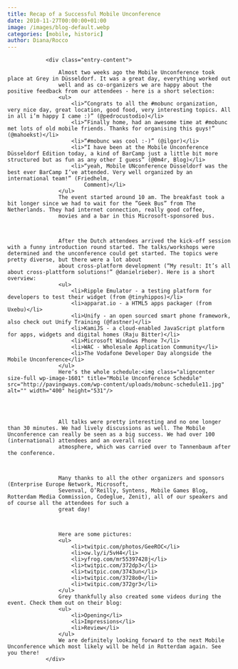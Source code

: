 ```yaml
---
title: Recap of a Successful Mobile Unconference
date: 2010-11-27T00:00:00+01:00
image: /images/blog-default.webp
categories: [mobile, historic]
author: Diana/Rocco
---
```


				<div class="entry-content">

					Almost two weeks ago the Mobile Unconference took place at Grey in Düsseldorf. It was a great day, everything worked out
					well and as co-organizers we are happy about the positive feedback from our attendees - here is a short selection:
					<ul>
						<li>“Congrats to all the #mobunc organization, very nice day, great location, good food, very interesting topics. All in all i’m happy I came :)” (@pedrocustodio)</li>
						<li>“Finally home, had an awesome time at #mobunc met lots of old mobile friends. Thanks for organising this guys!” (@mahoekst)</li>
						<li>“#mobunc was cool :-)” (@ilgor)</li>
						<li>“I have been at the Mobile Unconference Düsseldorf Edition today, a kind of BarCamp just a little bit more structured but as fun as any other I guess” (@0m4r, Blog)</li>
						<li>“yeah, Mobile UNconference Düsseldorf was the best ever BarCamp I’ve attended. Very well organized by an international team!” (Friedhelm,
							Comment)</li>
					</ul>
					The event started around 10 am. The breakfast took a bit longer since we had to wait for the ”Geek Bus” from The Netherlands. They had internet connection, really good coffee,
					movies and a bar in this Microsoft-sponsored bus.

					

					After the Dutch attendees arrived the kick-off session with a funny introduction round started. The talks/workshops were determined and the unconference could get started. The topics were pretty diverse, but there were a lot about
					about cross-platform development (“My result: It’s all about cross-plattform solutions!” @danielrieber). Here is a short overview:
					<ul>
						<li>Ripple Emulator - a testing platform for developers to test their widget (from @tinyhippos)</li>
						<li>apparat.io - a HTML5 apps packager (from Uxebu)</li>
						<li>Unify - an open sourced smart phone framework, also check out Unify Training (@fastner)</li>
						<li>KamiJS - a cloud-enabled JavaScript platform for apps, widgets and digital homes (Raju Bitter)</li>
						<li>Microsoft Windows Phone 7</li>
						<li>WAC - Wholesale Application Community</li>
						<li>The Vodafone Developer Day alongside the Mobile Unconference</li>
					</ul>
					Here’s the whole schedule:<img class="aligncenter size-full wp-image-1601" title="Mobile Unconference Schedule" src="http://pavingways.com/wp-content/uploads/mobunc-schedule11.jpg" alt="" width="400" height="531"/>
					

					

					All talks were pretty interesting and no one longer than 30 minutes. We had lively discussions as well. The Mobile Unconference can really be seen as a big success. We had over 100 (international) attendees and an overall nice
					atmosphere, which was carried over to Tannenbaum after the conference.

					

					Many thanks to all the other organizers and sponsors (Enterprise Europe Network, Microsoft,
					Sevenval, O’Reilly, Syntens, Mobile Games Blog, Rotterdam Media Commission, Codeglue, Zenit), all of our speakers and of course all the attendees for such a
					great day!

					

					Here are some pictures:
					<ul>
						<li>twitpic.com/photos/GeeROC</li>
						<li>ow.ly/i/5vH4</li>
						<li>yfrog.com/mr55397428j</li>
						<li>twitpic.com/372dp3</li>
						<li>twitpic.com/3743un</li>
						<li>twitpic.com/3728o0</li>
						<li>twitpic.com/372gr3</li>
					</ul>
					Grey thankfully also created some videos during the event. Check them out on their blog:
					<ul>
						<li>Opening</li>
						<li>Impressions</li>
						<li>Review</li>
					</ul>
					We are definitely looking forward to the next Mobile Unconference which most likely will be held in Rotterdam again. See you there!
				</div>

